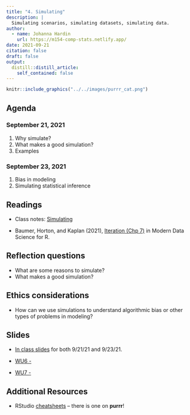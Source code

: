```yaml
---
title: "4. Simulating"
description: |
  Simulating scenarios, simulating datasets, simulating data.
author:
  - name: Johanna Hardin
    url: https://m154-comp-stats.netlify.app/  
date: 2021-09-21
citation: false
draft: false
output:
  distill::distill_article:
    self_contained: false
---
```



```r
knitr::include_graphics("../../images/purrr_cat.png")
```



## Agenda <i class="fas fa-calendar-alt" target="_blank"></i>

### September 21, 2021

1. Why simulate?
2. What makes a good simulation?
3. Examples



### September 23, 2021

1. Bias in modeling
2. Simulating statistical inference

## Readings <i class="fas fa-book-open"></i> 

* Class notes: <a href = "http://st47s.com/Math154/Notes/sims.html" target= "_blank">Simulating</a>

* Baumer, Horton, and Kaplan (2021), <a href = "https://r4ds.had.co.nz/transform.html" target = "_blank">Iteration (Chp 7)</a> in Modern Data Science for R.


## Reflection questions <i class="fas fa-lightbulb"></i>

* What are some reasons to simulate?
* What makes a good simulation?

## Ethics considerations <i class="fas fa-balance-scale"></i> 

* How can we use simulations to understand algorithmic bias or other types of problems in modeling?

## Slides <i class="fas fa-desktop"></i> 


* <a href = "https://m154-comp-stats.netlify.app/slides/2021-09-21-simulating" target = "_blank">In class slides</a> for both 9/21/21 and 9/23/21.

* <a href = "https://m154-comp-stats.netlify.app/slides/Math154_WU6_.pdf" target = "_blank">WU6 - </a>

* <a href = "https://m154-comp-stats.netlify.app/slides/Math154_WU7_.pdf" target = "_blank">WU7 - </a>

## Additional Resources <i class="fas fa-laptop"></i> 


* RStudio <a href = "https://www.rstudio.com/resources/cheatsheets/" target = "_blank">cheatsheets</a> -- there is one on **purrr**!









